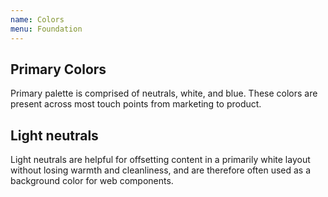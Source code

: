 ```yaml
---
name: Colors
menu: Foundation
---
```



## Primary Colors
Primary palette is comprised of neutrals, white, and blue. These colors are present across most touch points from marketing to product.

## Light neutrals
Light neutrals are helpful for offsetting content in a primarily white layout without losing warmth and cleanliness, and are therefore often used as a background color for web components.